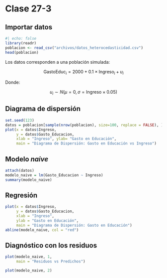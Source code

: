 # Clase 27-3

## Importar datos

```r
#| echo: false
library(readr)
poblacion <- read_csv("archivos/datos_heterocedasticidad.csv")
head(poblacion)
```

Los datos corresponden a una población simulada:

$$
\text{GastoEduc}_i = 2000 + 0.1 \times \text{Ingreso}_i + u_i
$$

Donde:

$$
u_i \sim N(\mu = 0, \sigma = \text{Ingreso} \times 0.05)
$$

## Diagrama de dispersión

```r
set.seed(123)
datos = poblacion[sample(nrow(poblacion), size=100, replace = FALSE), ]
plot(x = datos$Ingreso,
     y = datos$Gasto_Educacion,
     xlab = "Ingreso", ylab= "Gasto en Educación",
     main = "Diagrama de Dispersión: Gasto en Educación vs Ingreso")
```

## Modelo *naive*

```r
attach(datos)
modelo_naive = lm(Gasto_Educacion ~ Ingreso)
summary(modelo_naive)
```

## Regresión

```r
plot(x = datos$Ingreso,
     y = datos$Gasto_Educacion,
     xlab = "Ingreso",
     ylab = "Gasto en Educación",
     main = "Diagrama de Dispersión: Gasto en Educación")
abline(modelo_naive, col = "red")
```

## Diagnóstico con los residuos

```r
plot(modelo_naive, 1,
     main = "Residuos vs Predichos")
```

```r
plot(modelo_naive, 2)
```
